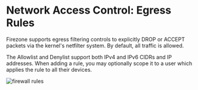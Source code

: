
# Network Access Control: Egress Rules

Firezone supports egress filtering controls to explicitly DROP or ACCEPT packets
via the kernel's netfilter system. By default, all traffic is allowed.

The Allowlist and Denylist support both IPv4 and IPv6 CIDRs and IP addresses.
When adding a rule, you may optionally scope it to a user which applies the rule
to all their devices.

<Image
  alt="firewall rules"
  src="/images/firewall-rules.png"
  width={960}
  height={540}
/>
